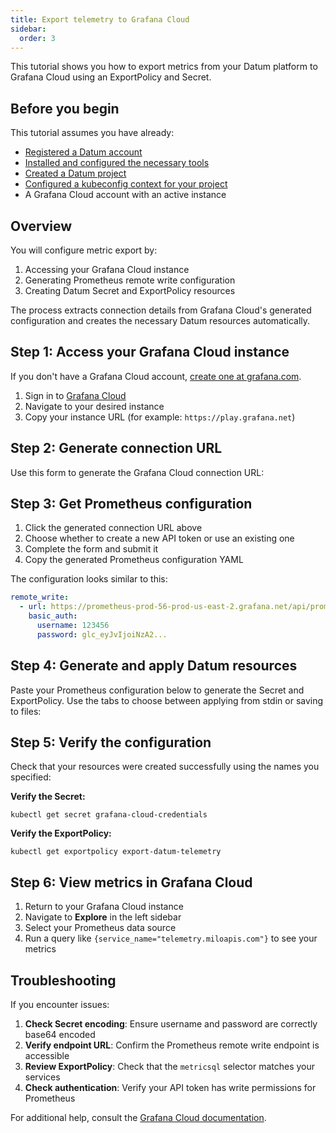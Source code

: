```yaml
---
title: Export telemetry to Grafana Cloud
sidebar:
  order: 3
---
```



This tutorial shows you how to export metrics from your Datum platform to
Grafana Cloud using an ExportPolicy and Secret.

## Before you begin

This tutorial assumes you have already:

- [Registered a Datum account](/docs/get-started/)
- [Installed and configured the necessary tools](/docs/tasks/tools)
- [Created a Datum project](/docs/tasks/create-project/)
- [Configured a kubeconfig context for your project](/docs/tasks/create-project#add-a-kubeconfig-context-for-your-project)
- A Grafana Cloud account with an active instance

## Overview

You will configure metric export by:

1. Accessing your Grafana Cloud instance
2. Generating Prometheus remote write configuration
3. Creating Datum Secret and ExportPolicy resources

The process extracts connection details from Grafana Cloud's generated
configuration and creates the necessary Datum resources automatically.

## Step 1: Access your Grafana Cloud instance

If you don't have a Grafana Cloud account,
<a href="https://grafana.com/" target="_blank">create one at grafana.com</a>.

1. Sign in to <a href="https://grafana.com/auth/sign-up/" target="_blank">Grafana Cloud</a>
2. Navigate to your desired instance
3. Copy your instance URL (for example: `https://play.grafana.net`)

## Step 2: Generate connection URL

Use this form to generate the Grafana Cloud connection URL:

<GrafanaUrlGenerator />

## Step 3: Get Prometheus configuration

1. Click the generated connection URL above
2. Choose whether to create a new API token or use an existing one
3. Complete the form and submit it
4. Copy the generated Prometheus configuration YAML

The configuration looks similar to this:

```yaml
remote_write:
  - url: https://prometheus-prod-56-prod-us-east-2.grafana.net/api/prom/push
    basic_auth:
      username: 123456
      password: glc_eyJvIjoiNzA2...
```

## Step 4: Generate and apply Datum resources

Paste your Prometheus configuration below to generate the Secret and
ExportPolicy. Use the tabs to choose between applying from stdin or saving to
files:

<GrafanaResourceGenerator />

## Step 5: Verify the configuration

Check that your resources were created successfully using the names you specified:

**Verify the Secret:**

```shell
kubectl get secret grafana-cloud-credentials
```

**Verify the ExportPolicy:**

```shell
kubectl get exportpolicy export-datum-telemetry
```

## Step 6: View metrics in Grafana Cloud

1. Return to your Grafana Cloud instance
2. Navigate to **Explore** in the left sidebar
3. Select your Prometheus data source
4. Run a query like `{service_name="telemetry.miloapis.com"}` to see your metrics

## Troubleshooting

If you encounter issues:

1. **Check Secret encoding**: Ensure username and password are correctly base64
   encoded
2. **Verify endpoint URL**: Confirm the Prometheus remote write endpoint is
   accessible
3. **Review ExportPolicy**: Check that the `metricsql` selector matches your
   services
4. **Check authentication**: Verify your API token has write permissions for
   Prometheus

For additional help, consult the [Grafana Cloud documentation](https://grafana.com/docs/grafana-cloud/).
